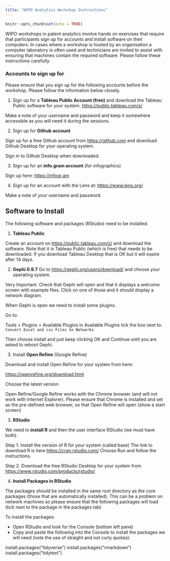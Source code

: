 ```yaml
---
title: "WIPO Analytics Workshop Instructions"
---
```


```r
knitr::opts_chunk$set(echo = TRUE)
```

WIPO workshops in patent analytics involve hands on exercises that
require that participants sign up for accounts and install software on
their computers. In cases where a workshop is hosted by an organisation a computer laboratory is often used and technicians are invited to assist with ensuring that machines contain the required software. Please follow these instructions carefully. 

### Accounts to sign up for

Please ensure that you sign up for the following accounts before the
workshop. Please follow the information below closely.

1) Sign up for a __Tableau Public Account (free)__ and download the Tableau
Public software for your system. <https://public.tableau.com/s/>

Make a note of your username and password and keep it somewhere
accessible as you will need it during the sessions.

2) Sign up for __Github account__ 

Sign up for a free Github account from
<https://github.com> and download Github Desktop for your operating
system.

Sign in to Github Desktop when downloaded.

3) Sign up for an __info.gram account__ (for infographics)

Sign up here: <https://infogr.am>

4) Sign up for an account with the Lens at: <https://www.lens.org/>

Make a note of your username and password.

## Software to Install

The following software and packages (RStudio) need to be installed.

1) __Tableau Public__

Create an account on <https://public.tableau.com/s/> and download the software. Note that it is Tableau Public (which is free) that needs to be downloaded. If you download Tableau Desktop that is OK but it will expire after 14 days. 

2)	__Gephi 0.9.7__
Go to <https://gephi.org/users/download/> and choose your operating system. 

Very Important. Check that Gephi will open and that it displays a welcome screen with example files. Click on one of those and it should display a network diagram.

When Gephi is open we need to install some plugins. 

Go to:

Tools > Plugins > Available Plugins
In Available Plugins tick the box next to:
`Convert Excel and csv Files to Networks`

Then choose install and just keep clicking OK and Continue until you are asked to reboot Gephi. 

3) Install __Open Refine__ (Google Refine)

Download and install Open Refine for your system from here:

<https://openrefine.org/download.html>

Choose the latest version

Open Refine/Google Refine works with the Chrome browser (and will not work with Internet Explorer). Please ensure that Chrome is installed and set as the pre-defined web browser, so that Open Refine will open (show a start screen)

3) __RStudio__

We need to __install R__ and then the user interface RStudio (we must have both). 

Step 1. Install the version of R for your system (called base)
The link to download R is here <https://cran.rstudio.com/>
Choose Run and follow the instructions.

Step 2. Download the free RStudio Desktop for your system from 
<https://www.rstudio.com/products/rstudio/>

4) __Install Packages in RStudio__

The packages should be installed in the same root directory as the core packages (those that are automatically installed). This can be a problem on network machines so please ensure that the following packages will load (tick next to the package in the packages tab)

To install the packages: 

-	Open RStudio and look for the Console (bottom left pane)
-	Copy and paste the following into the Console to install the packages we will need (note the use of straight and not curly quotes):

install.packages("tidyverse")
install.packages("rmarkdown") 
install.packages("tidytext")






